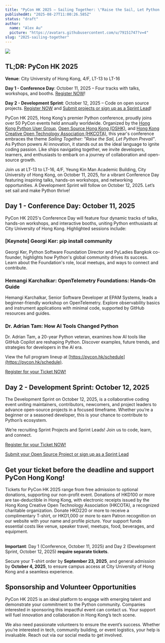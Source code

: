 ```yaml
---
title: "PyCon HK 2025 – Sailing Together: \"Raise the Sail, Let Python Prevail\""
publishedAt: "2025-08-27T11:00:26.585Z"
status: "draft"
author:
  name: "Alex Au"
  picture: "https://avatars.githubusercontent.com/u/79151747?v=4"
slug: "2025-sailing-together"
---
```


![](/outstatic/images/news-MzOD.png)

## TL;DR: PyCon HK 2025

**Venue**: City University of Hong Kong, 4/F, LT-13 to LT-16

**Day 1 - Conference Day**: October 11, 2025 – Four tracks with talks, workshops, and booths. [Register NOW](https://pyconhk2025.eventbrite.com)!

**Day 2 - Development Sprint**: October 12, 2025 – Code on open source projects. [Register NOW](https://pyconhk2025.eventbrite.com) and [Submit projects or sign up as a Sprint Lead](https://docs.google.com/forms/d/e/1FAIpQLSfLAJK00cqFZIvgXyZi-d-UONpIoUo74Jd6w8MXbpmgb8FcoA/viewform)!

PyCon HK 2025, Hong Kong's premier Python conference, proudly joins over 50 PyCon events held annually worldwide. Organized by the [Hong Kong Python User Group](https://www.facebook.com/groups/hkpug), [Open Source Hong Kong (OSHK)](https://opensource.hk/), and [Hong Kong Creative Open Technology Association (HKCOTA)](https://hkcota.org/), this year's conference embraces the theme *Sailing Together: "Raise the Sail, Let Python Prevail"*. As Python powers AI innovation, it stands out as the ideal language to ignite coding passion. Like ships navigating together, we invite developers, learners, and enthusiasts to embark on a journey of collaboration and open-source growth.

Join us at LT-13 to LT-16, 4/F, Yeung Kin Man Academic Building, City University of Hong Kong, on October 11, 2025, for a vibrant Conference Day featuring inspiring talks, hands-on workshops, and networking opportunities. A Development Sprint will follow on October 12, 2025. Let’s set sail and make Python thrive!

## Day 1 - Conference Day: October 11, 2025

PyCon HK 2025's Conference Day will feature four dynamic tracks of talks, hands-on workshops, and interactive booths, uniting Python enthusiasts at City University of Hong Kong. Highlighted sessions include:

### \[Keynote\] Georgi Ker: pip install community

Georgi Ker, Python Software Foundation Director and PyLadies Bangkok co-founder, highlights how Python's global community drives its success. Learn about the Foundation's role, local meetups, and ways to connect and contribute.

### Hemangi Karchalkar: OpenTelemetry Foundations: Hands-On Guide

Hemangi Karchalkar, Senior Software Developer at EPAM Systems, leads a beginner-friendly workshop on OpenTelemetry. Explore observability basics and instrument applications with minimal code, supported by GitHub resources and guides.

### Dr. Adrian Tam: How AI Tools Changed Python

Dr. Adrian Tam, a 20-year Python veteran, examines how AI tools like GitHub Copilot are reshaping Python. Discover examples, future trends, and strategies for developers in the AI era.

View the full program lineup at [https://pycon.hk/schedule](https://pycon.hk/schedule).

[Register for your Ticket NOW!](https://hackmd.io/fPB7B03lR0298nrLeNqDHw?both=&stext=2407%3A29%3A0%3A1756207379%3ApZOsV9)

## Day 2 - Development Sprint: October 12, 2025

The Development Sprint on October 12, 2025, is a collaborative coding event uniting maintainers, contributors, newcomers, and project leaders to advance open-source projects in a focused timeframe. Whether you’re a beginner or a seasoned developer, this is your chance to contribute to Python’s ecosystem.

We’re recruiting Sprint Projects and Sprint Leads! Join us to code, learn, and connect.

[Register for your Ticket NOW!](https://hackmd.io/fPB7B03lR0298nrLeNqDHw?both=&stext=2407%3A29%3A0%3A1756207379%3ApZOsV9)

[Submit your Open Source Project or sign up as a Sprint Lead](https://docs.google.com/forms/d/e/1FAIpQLSfLAJK00cqFZIvgXyZi-d-UONpIoUo74Jd6w8MXbpmgb8FcoA/viewform)

## Get your ticket before the deadline and support PyCon Hong Kong!

Tickets for PyCon HK 2025 range from free admission to optional donations, supporting our non-profit event. Donations of HKD100 or more are tax-deductible in Hong Kong, with electronic receipts issued by the Hong Kong Creative Open Technology Association (HKCOTA), a recognized charitable organization. Donate HKD220 or more to receive a complimentary T-shirt, or HKD1,000 or more to earn Patron recognition on our website with your name and profile picture. Your support funds essential costs like venue, speaker travel, meetups, food, beverages, and equipment.

\
**Important**: Day 1 (Conference, October 11, 2025) and Day 2 (Development Sprint, October 12, 2025) **require separate tickets**. 

Secure your T-shirt order by **September 23, 2025**, and general admission by **October 4, 2025**, to ensure campus access at City University of Hong Kong and a seamless experience.

## Sponsorship and Volunteer Opportunities

PyCon HK 2025 is an ideal platform to engage with emerging talent and demonstrate your commitment to the Python community. Companies interested in sponsoring this impactful event can contact us. Your support will fuel innovation and collaboration in Hong Kong’s tech scene.

We also need passionate volunteers to ensure the event’s success. Whether you’re interested in tech, community building, or event logistics, your help is invaluable. Reach out via our social media to get involved.